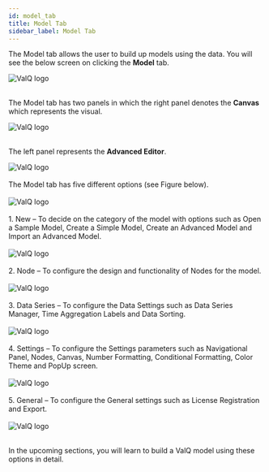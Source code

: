 ```yaml
---
id: model_tab
title: Model Tab
sidebar_label: Model Tab
---
```


The Model tab allows the user to build up models using the data. You will see the below screen on clicking the **Model** tab.
<div style={{textAlign: 'center'}}>
  <Zoom>
<img alt="ValQ logo" src={useBaseUrl('/doc-images/model/model1.png')} />
  </Zoom>
</div> <br />
<div style={{textAlign: 'justify'}}>

The Model tab has two panels in which the right panel denotes the **Canvas** which represents the visual.
</div>

<div style={{textAlign: 'center'}}>
  <Zoom>
<img alt="ValQ logo" src={useBaseUrl('/doc-images/model/model12.png')} />
  </Zoom>
</div> <br />

<div style={{textAlign: 'justify'}}>

 The left panel represents the **Advanced Editor**. 
</div>
<div style={{textAlign: 'center'}}>
  <Zoom>
<img alt="ValQ logo" src={useBaseUrl('/doc-images/model/model11.png')} />
  </Zoom>
</div> <br />

<div style={{textAlign: 'justify'}}>
The Model tab has five different options (see Figure below). </div> <br />  

<div style={{textAlign: 'center'}}>
  <Zoom>
<img alt="ValQ logo" src={useBaseUrl('/doc-images/model/model2.png')} />
  </Zoom>
</div> <br />
<div style={{textAlign: 'justify'}}>
1. <Link to={useBaseUrl('docs/model/new')}> New </Link> – To decide on the category of the model with options such as Open a Sample Model,
   Create a Simple Model, Create an Advanced Model and Import an Advanced Model. </div> <br />
    <div style={{textAlign: 'center'}}>
      <Zoom>
    <img alt="ValQ logo" src={useBaseUrl('/doc-images/model/model4.png')} />
      </Zoom>
    </div>
    <br />
<div style={{textAlign: 'justify'}}>
2. <Link to={useBaseUrl('docs/model/node')}> Node </Link> – To configure the design and functionality of Nodes for the model. </div> <br />
    <div style={{textAlign: 'center'}}>
      <Zoom>
    <img alt="ValQ logo" src={useBaseUrl('/doc-images/model/model3.png')} />
      </Zoom>
    </div>
    <br />
<div style={{textAlign: 'justify'}}>
3. <Link to={useBaseUrl('docs/model/data-series')}> Data Series </Link> – To configure the Data Settings such as Data Series Manager, Time Aggregation Labels and Data Sorting. </div> <br />
    <div style={{textAlign: 'center'}}>
      <Zoom>
    <img alt="ValQ logo" src={useBaseUrl('/doc-images/model/model5.png')} />
      </Zoom>
    </div>
    <br />
<div style={{textAlign: 'justify'}}>
4. <Link to={useBaseUrl('docs/model/settings')}> Settings </Link> – To configure the Settings parameters such as Navigational Panel, Nodes, Canvas, Number Formatting, Conditional Formatting, Color Theme and PopUp screen. </div> <br />
    <div style={{textAlign: 'center'}}>
      <Zoom>
    <img alt="ValQ logo" src={useBaseUrl('/doc-images/model/model6.png')} />
      </Zoom>
    </div>
    <br />
<div style={{textAlign: 'justify'}}>
5. <Link to={useBaseUrl('docs/model/general')}> General </Link> – To configure the General settings such as License Registration and Export. </div> <br />
    <div style={{textAlign: 'center'}}>
      <Zoom>
    <img alt="ValQ logo" src={useBaseUrl('/doc-images/model/model7.png')} />
      </Zoom>
    </div> <br />

In the upcoming sections, you will learn to build a ValQ model using these options in detail.